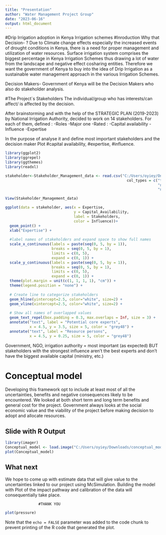 ```yaml
---
title: "Presentation"
author: "Water Management Project Group"
date: "2023-06-16"
output: html_document
---
```

#Drip Irrigation adoption in Kenya Irrigation schemes
#Inroduction
Why that Decision- ?
Due to Climate change effects especially the increased events of drought conditions in Kenya, there is a need for proper management and utilization of water resources. Surface irrigation system comprises the biggest percentage in Kenya Irrigation Schemes thus drawing a lot of water from the landscape and negative effect cosharing entities. Therefore we want the government of Kenya to buy into the idea of Drip Irrigation as a sustainable water management approach in the various Irrigation Schemes.

Decision Makers- 
Government of Kenya will be the Decision Makers who also do stakeholder analysis.


#The Project`s Stakeholders 
 The individual/group who has interests/can affect/ is affected by the decision.

After brainstorming and with the help of the STRATEGIC PLAN (2019-2023) by National Irrigation Authority, decided to work on 14 stakeholders.
For each of them, defined : 
      -Roles
      -Major one
      -Rated : 
              -Capital availability
              -Influence
              -Expertise

In the purpose of analyse it and define most important stakeholders and the decision maker
Plot #capital availability, #expertise,  #influence.
```r
library(ggplot2)
library(ggrepel)
library(ggthemes)
library(readxl)

stakeholder<-Stakeholder_Management_data <- read.csv("C:/Users/oyiey/OneDrive/Dokumente/UniBonn SS2023/DecisionAnalysis/Dripprojectdata.csv") 
                                                       col_types = c("text", "text", "text", 
                                                                     "numeric", "numeric", "numeric", 
                                                                     "numeric", "numeric")

View(Stakeholder_Management_data)

ggplot(data = stakeholder, aes(x = Expertise, 
                               y = Capital_Availability, 
                               label = Stakeholders, 
                               color = Influence))+  
  geom_point() +
  xlab("Expertise") +
  
  #label names of stakeholders and expand space to show full names
  scale_x_continuous(labels = paste(seq(0, 5, by = 1)), 
                     breaks = seq(0, 5, by = 1), 
                     limits = c(0, 5),
                     expand = c(0, 1)) +
  scale_y_continuous(labels = paste(seq(0, 5, by = 1)), 
                     breaks = seq(0, 5, by = 1), 
                     limits = c(0, 5),
                     expand = c(0, 1)) +
  theme(plot.margin = unit(c(1, 1, 1, 1), "cm")) +
  theme(legend.position = "none") +
  
  # Create line to categorize stakeholders
  geom_hline(yintercept=2.5, color="white", size=2) +
  geom_vline(xintercept=2.5, color="white", size=2) +
  
  # Show all names of overlapped values
  geom_text_repel(box.padding = 0.3, max.overlaps = Inf, size = 3) +
  annotate("text", label = "Potential core experts",
           x = 4.5, y = 3.5, size = 5, color = "grey48") +
  annotate("text", label = "Resource persons",
           x = 4.5, y = 0.25, size = 5, color = "grey48")

```

Government, NGO, irrigation authority = most important (as expected) 
BUT stakeholders with the strongest influence aren’t the best experts and don’t have the biggest available capital (ministry, etc.)





# Conceptual model

Developing this framework opt to include at least most of all the uncertainties, benefits and negative consequences likely to be encountered.
We looked at both short term and long term benefits and general cost for the project.
Government always looks at the social economic value and the viability of the project before making decision to adopt and allocate resources.

## Slide with R Output

```r
library(imager)
Conceptual_model <- load.image("C:/Users/oyiey/Downloads/conceptual_model.jpg")
plot(Conceptual_model)

```

## What next
We hope to come up with estimate data that will give value to the uncertainties linked to our project using McSimulation. 
Building the model with Plot of the impact pathway and calibration of the data will consequentially take place.
                   
                   
                   #THANK YOU


```r
plot(pressure)
```

Note that the `echo = FALSE` parameter was added to the code chunk to prevent printing of the R code that generated the plot.
